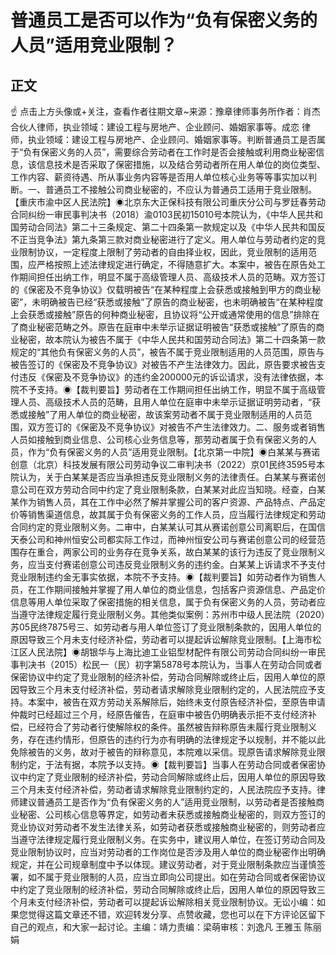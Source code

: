 # 普通员工是否可以作为“负有保密义务的人员”适用竞业限制？
## 正文
☝ 点击上方头像或+关注，查看作者往期文章~来源：豫章律师事务所作者：肖杰  合伙人律师，执业领域：建设工程与房地产、企业顾问、婚姻家事等。成恋 律师，执业领域：建设工程与房地产、企业顾问、婚姻家事等。判断普通员工是否属于“负有保密义务的人员”，需要综合劳动者在工作时是否会接触或利用商业秘密信息，该信息技术是否采取了保密措施，以及结合劳动者所在用人单位的岗位类型、工作内容、薪资待遇、所从事业务内容等是否用人单位核心业务等等事实加以判断。一、普通员工不接触公司商业秘密的，不应认为普通员工适用于竞业限制。【重庆市渝中区人民法院】◉北京东大正保科技有限公司重庆分公司与罗廷春劳动合同纠纷一审民事判决书（2018）渝0103民初15010号本院认为，《中华人民共和国劳动合同法》第二十三条规定、第二十四条第一款规定以及《中华人民共和国反不正当竞争法》第九条第三款对商业秘密进行了定义。用人单位与劳动者约定的竞业限制协议，一定程度上限制了劳动者的自由择业权，因此，竞业限制的适用范围，应严格按照上述法律规定进行确定，不得随意扩大。本案中，被告在原告处工作期间担任出纳工作，明显不属于高级管理人员、高级技术人员的范畴。双方签订的《保密及不竞争协议》仅载明被告“在某种程度上会获悉或接触到甲方的商业秘密”，未明确被告已经“获悉或接触”了原告的商业秘密，也未明确被告“在某种程度上会获悉或接触”原告的何种商业秘密，且协议将“公开或通常使用的信息”排除在了商业秘密范畴之外。原告在庭审中未举示证据证明被告“获悉或接触”了原告的商业秘密，故本院认为被告不属于《中华人民共和国劳动合同法》第二十四条第一款规定的“其他负有保密义务的人员”，被告不属于竞业限制适用的人员范围，原告与被告签订的《保密及不竞争协议》对被告不产生法律效力。因此，原告要求被告支付违反《保密及不竞争协议》的违约金200000元的诉讼请求，没有法律依据，本院不予支持。◉【裁判要旨】劳动者在工作期间担任出纳工作，明显不属于高级管理人员、高级技术人员的范畴，且用人单位在庭审中未举示证据证明劳动者，“获悉或接触”了用人单位的商业秘密，故该案劳动者不属于竞业限制适用的人员范围，双方签订的《保密及不竞争协议》对被告不产生法律效力。二、服务或者销售人员如接触到商业信息、公司核心业务信息等，那劳动者属于负有保密义务的人员，作为“负有保密义务的人员”适用竞业限制。【北京第一中院】◉白某某与赛诺创意（北京）科技发展有限公司劳动争议二审判决书（2022）京01民终3595号本院认为，关于白某某是否应当承担违反竞业限制义务的法律责任。白某某与赛诺创意公司在双方劳动合同中约定了竞业限制条款，白某某对此应当知晓。经查，白某某作为销售人员，其在工作中必然了解并掌握公司的客户资源、产品特点、产品定价等销售渠道信息，故其属于负有保密义务的工作人员，应当履行法律规定和劳动合同约定的竞业限制义务。二审中，白某某认可其从赛诺创意公司离职后，在国信天泰公司和神州恒安公司都实际工作过，而神州恒安公司与赛诺创意公司的经营范围存在重合，两家公司的业务存在竞争关系，故白某某的该行为违反了竞业限制义务，应当支付赛诺创意公司违反竞业限制义务的违约金。白某某上诉请求不予支付竞业限制违约金无事实依据，本院不予支持。◉【裁判要旨】如劳动者作为销售人员，在工作期间接触并掌握了用人单位的商业信息，包括客户资源信息、产品定价信息等用人单位采取了保密措施的相关信息，属于负有保密义务的人员，劳动者应当遵守法律规定履行竞业限制义务。其他类似案例：苏州市中级人民法院（2020）苏05民终7875号三、如劳动者与用人单位签订了竞业限制条款的，因用人单位的原因导致三个月未支付经济补偿，劳动者可以提起诉讼解除竞业限制。【上海市松江区人民法院】◉胡银华与上海比迪工业铝型材配件有限公司劳动合同纠纷一审民事判决书（2015）松民一（民）初字第5878号本院认为，当事人在劳动合同或者保密协议中约定了竞业限制的经济补偿，劳动合同解除或终止后，因用人单位的原因导致三个月未支付经济补偿，劳动者请求解除竞业限制约定的，人民法院应予支持。本案中，被告在双方劳动关系解除后，始终未支付原告经济补偿，至原告申请仲裁时已经超过三个月，经原告催告，在庭审中被告仍明确表示拒不支付经济补偿，已经符合了劳动者行使解除权的条件。虽然被告辩称原告未履行竞业限制义务，存在违约情形，但原告的违约行为亦有明确的法律规定予以规制，并不能以此免除被告的义务，故对于被告的辩称意见，本院难以采信。现原告请求解除竞业限制约定，于法有据，本院予以支持。◉【裁判要旨】当事人在劳动合同或者保密协议中约定了竞业限制的经济补偿，劳动合同解除或终止后，因用人单位的原因导致三个月未支付经济补偿，劳动者请求解除竞业限制约定的，人民法院应予支持。律师建议普通员工是否作为“负有保密义务的人”适用竞业限制，以劳动者是否接触商业秘密、公司核心信息等界定，如劳动者未获悉或接触商业秘密的，则双方签订的竞业协议对劳动者不发生法律关系，如劳动者获悉或接触商业秘密的，则劳动者应当遵守法律规定履行竞业限制义务。在实务中，建议用人单位，在签订劳动合同及竞业限制协议时，应当对劳动者的工作岗位是否涉及用人单位的商业秘密作出明确规定，并在公司规章制度中予以体现。建议劳动者，对于竞业限制条款应当谨慎签署，如不属于竞业限制的人员，应当立即向公司提出。如在劳动合同或者保密协议中约定了竞业限制的经济补偿，劳动合同解除或终止后，因用人单位的原因导致三个月未支付经济补偿，劳动者可以提起诉讼解除相关竞业限制协议。无讼小编：如果您觉得这篇文章还不错，欢迎转发分享、点赞收藏，您也可以在下方评论区留下自己的观点，和大家一起讨论。主编：靖力责编：梁萌审核：刘逸凡 王雅玉 陈丽娟